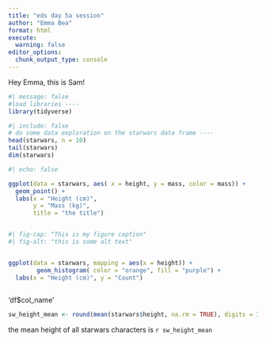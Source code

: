 ```yaml
---
title: "eds day 5a session"
author: "Emma Bea"
format: html
execute: 
  warning: false
editor_options: 
  chunk_output_type: console
---
```


Hey Emma, this is Sam!

```r
#| message: false
#load libraries ----
library(tidyverse)

```




```r
#| include: false
# do some data exploration on the starwars data frame ----
head(starwars, n = 10)
tail(starwars)
dim(starwars) 


```

```r
#| echo: false

ggplot(data = starwars, aes( x = height, y = mass, color = mass)) + 
  geom_point() +
  labs(x = "Height (cm)",
       y = "Mass (kg)",
       title = "the title")



```


```r
#| fig-cap: "This is my figure caption"
#| fig-alt: "this is some alt text"


ggplot(data = starwars, mapping = aes(x = height)) +
        geom_histogram( color = "orange", fill = "purple") +
  labs(x = "Height (cm)", y = "Count")
        
```

'df$col_name'

```r

sw_height_mean <- round(mean(starwars$height, na.rm = TRUE), digits = 3)

```

the mean height of all starwars characters is `r sw_height_mean`
